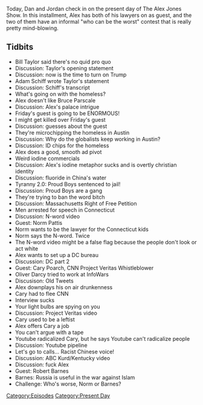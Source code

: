{{DEFAULTSORT:
    #_EPISODE_0360:October 23, 2019
}}{{Episode
    | title           = October 23, 2019
    | caption         = [https://knowledgefight.libsyn.com/knowledge-fight-october-23-2019 Listen to this episode on Libsyn]
    | episodeNumber   = 360
    | length          = 02:12:20
    | airDate         = October 25, 2019
    | coverageDate    = October 23, 2019
    | episodeType     = [[:Category:Present Day|Present Day]]
    | appearance      = [[Bill Taylor]], [[Adam Schiff]], [[Bruce Parscale]], [[Norm Pattis]], [[Cary Poarch]], [[Robert Barnes]]
    | oocDrop         = I own a chainsaw
    | previousEpisode = [[359: It's All Legs]]
    | nextEpisode     = [[361: April 19, 2013]]
}}

{{Stub}}

Today, Dan and Jordan check in on the present day of The Alex Jones Show. In this installment, Alex has both of his lawyers on as guest, and the two of them have an informal "who can be the worst" contest that is really pretty mind-blowing.

==Tidbits==

*Bill Taylor said there's no quid pro quo
*Discussion: Taylor's opening statement
*Discussion: now is the time to turn on Trump
*Adam Schiff wrote Taylor's statement
*Discussion: Schiff's transcript
*What's going on with the homeless?
*Alex doesn't like Bruce Parscale
*Discussion: Alex's palace intrigue
*Friday's guest is going to be ENORMOUS!
*I might get killed over Friday's guest
*Discussion: guesses about the guest
*They're microchipping the homeless in Austin
*Discussion: Why do the globalists keep working in Austin?
*Discussion: ID chips for the homeless
*Alex does a good, smooth ad pivot
*Weird iodine commercials
*Discussion: Alex's iodine metaphor sucks and is overtly christian identity
*Discussion: fluoride in China's water
*Tyranny 2.0: Proud Boys sentenced to jail!
*Discussion: Proud Boys are a gang
*They're trying to ban the word bitch
*Discussion: Massachusetts Right of Free Petition
*Men arrested for speech in Connecticut
*Discussion: N-word video
*Guest: Norm Pattis
*Norm wants to be the lawyer for the Connecticut kids
*Norm says the N-word. Twice
*The N-word video might be a false flag because the people don't look or act white
*Alex wants to set up a DC bureau
*Discussion: DC part 2
*Guest: Cary Poarch, CNN Project Veritas Whistleblower
*Oliver Darcy tried to work at InfoWars
*Discusison: Old Tweets
*Alex downplays his on air drunkenness
*Cary had to flee CNN
*Interview sucks
*Your light bulbs are spying on you
*Discussion: Project Veritas video
*Cary used to be a leftist
*Alex offers Cary a job
*You can't argue with a tape
*Youtube radicalized Cary, but he says Youtube can't radicalize people
*Discussion: Youtube pipeline
*Let's go to calls... Racist Chinese voice!
*Discussion: ABC Kurd/Kentucky video
*Discussion: fuck Alex
*Guest: Robert Barnes
*Barnes: Russia is useful in the war against Islam
*Challenge: Who's worse, Norm or Barnes?

[[Category:Episodes]]
[[Category:Present Day]]